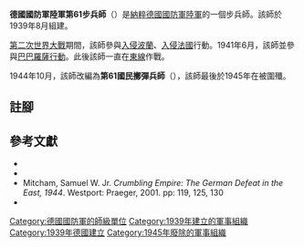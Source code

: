 {{Infobox military unit
|unit_name = 德國國防軍陸軍第61步兵師<br/>德國國防軍陸軍第61國民擲彈兵師
|image = 61st Infanterie-Division Logo.svg
|caption =
|country = {{flag|Nazi Germany}}
|type = [[步兵|步兵]]
|branch = [[納粹德國陸軍|陸軍]]
|dates = 1939年8月16日至1945年5月8日
|command_structure=
|size = [[师_(军队)|師]]
}}

'''德國國防軍陸軍第61步兵師'''（{{lang-de|'''61. Infanterie-Division'''}}）是[[納粹德國|納粹德國]][[德國國防軍|國防軍]][[納粹德國陸軍|陸軍]]的一個步兵師。該師於1939年8月組建{{cfn|Mitcham|y=2007}}。

[[第二次世界大戰|第二次世界大戰]]期間，該師參與[[波蘭戰役|入侵波蘭]]、[[法國戰役|入侵法國]]行動。1941年6月，該師並參與[[巴巴羅薩行動|巴巴羅薩行動]]。此後該師一直在[[苏德战争|東線]]作戰。

1944年10月，該師改編為'''第61國民擲彈兵師'''（{{lang-de|'''61. Volksgrenadier-Division'''}}），該師最後於1945年在{{Link-en|海利根貝爾口袋|Heiligenbeil Pocket|海利根貝爾口袋}}被圍殲。

== 註腳 ==
{{reflist}}

== 參考文獻 ==
* {{Cite book
  | last =  Madeja
  | first = W. Victor
  | authorlink =
  | title = Russo-German War, Autumn 1941: Defeat of Barbarossa
  | publisher = Game Book Marketing Co
  | date =
  | doi =
  | isbn = 0941052826
  | page = }}
* {{Cite book
  | last =  Nafziger
  | first = George F.
  | authorlink =
  | title = German Order of Battle: Infantry in World War II
  | publisher = Greenhill Books
  | date = 31 Mar 2000
  | doi =
  | isbn = 978-1853673931
  | page = }}
* Mitcham, Samuel W. Jr. ''Crumbling Empire: The German Defeat in the East, 1944''. Westport: Praeger, 2001. pp: 119, 125, 130 {{ISBN|0-275-96856-1}}
* {{Cite book|last=Mitcham |first=Samuel W., Jr.|author-link=Samuel W. Mitcham|title=German Order of Battle, Volume One: 1st – 290th Infantry Divisions in WWII|year=2007|publisher=Stackpole Books|location=PA; United States of America|isbn=978-0-8117-3416-5|ref={{sfnRef|Mitcham|y=2007}}}}

{{mil-stub}}
{{德國國防軍陸軍的步兵師}}
[[Category:德國國防軍的師級單位|Category:德國國防軍的師級單位]]
[[Category:1939年建立的軍事組織|Category:1939年建立的軍事組織]]
[[Category:1939年德國建立|Category:1939年德國建立]]
[[Category:1945年廢除的軍事組織|Category:1945年廢除的軍事組織]]